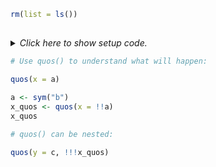 ```r
rm(list = ls())
```


## <No caption defined>

<details><summary>*Click here to show setup code.*</summary>
```r
### <No caption defined>

```
```r
library(rlang)
```
</details>


```r
# Use quos() to understand what will happen:
```
```r
quos(x = a)

a <- sym("b")
x_quos <- quos(x = !!a)
x_quos
```


```r
# quos() can be nested:
```
```r
quos(y = c, !!!x_quos)
```
